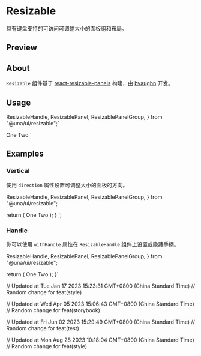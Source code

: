 

<Meta of={ResizableStories} />

<PrimitiveDocsButton
  docsUrl='https://github.com/bvaughn/react-resizable-panels'
  apiReferenceUrl='https://github.com/bvaughn/react-resizable-panels/tree/main/packages/react-resizable-panels'
/>

# Resizable

具有键盘支持的可访问可调整大小的面板组和布局。

## Preview

<Canvas of={ResizableStories.Default} />

## About

`Resizable` 组件基于 [react-resizable-panels](https://github.com/bvaughn/react-resizable-panels) 构建，由 [bvaughn](https://github.com/bvaughn) 开发。

## Usage

  ResizableHandle,
  ResizablePanel,
  ResizablePanelGroup,
} from "@una/ui/resizable";`

  <ResizablePanel>One</ResizablePanel>
  <ResizableHandle />
  <ResizablePanel>Two</ResizablePanel>
</ResizablePanelGroup>`

<Source code={importCode} language='ts' dark />
<Source code={usageCode} language='tsx' dark />

## Examples

### Vertical

使用 `direction` 属性设置可调整大小的面板的方向。

<Canvas of={ResizableStories.Vertical} />

  ResizableHandle,
  ResizablePanel,
  ResizablePanelGroup,
} from "@una/ui/resizable";

  return (
    <ResizablePanelGroup direction="vertical">
      <ResizablePanel>One</ResizablePanel>
      <ResizableHandle />
      <ResizablePanel>Two</ResizablePanel>
    </ResizablePanelGroup>
  );
}
`;

<Source code={verticalCode} language='tsx' dark />

### Handle

你可以使用 `withHandle` 属性在 `ResizableHandle` 组件上设置或隐藏手柄。

<Canvas of={ResizableStories.WithHandle} />

  ResizableHandle,
  ResizablePanel,
  ResizablePanelGroup,
} from "@una/ui/resizable";

  return (
    <ResizablePanelGroup direction="horizontal">
      <ResizablePanel>One</ResizablePanel>
      <ResizableHandle withHandle />
      <ResizablePanel>Two</ResizablePanel>
    </ResizablePanelGroup>
  );
}`

<Source code={withHandleCode} language='tsx' dark />

// Updated at Tue Jan 17 2023 15:23:31 GMT+0800 (China Standard Time)
// Random change for feat(style)

// Updated at Wed Apr 05 2023 15:06:43 GMT+0800 (China Standard Time)
// Random change for feat(storybook)

// Updated at Fri Jun 02 2023 15:29:49 GMT+0800 (China Standard Time)
// Random change for feat(test)

// Updated at Mon Aug 28 2023 10:18:04 GMT+0800 (China Standard Time)
// Random change for feat(style)
